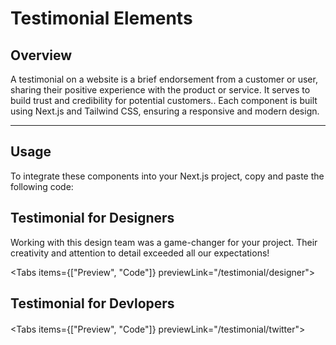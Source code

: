 
# Testimonial Elements

## Overview

A testimonial on a website is a brief endorsement from a customer or user, sharing their positive experience with the product or service. It serves to build trust and credibility for potential customers.. Each component is built using Next.js and Tailwind CSS, ensuring a responsive and modern design.

---

## Usage

To integrate these components into your Next.js project, copy and paste the following code:

## Testimonial for Designers

Working with this design team was a game-changer for your project. Their creativity and attention to detail exceeded all our expectations!

<Tabs items={["Preview", "Code"]} previewLink="/testimonial/designer">
  <TabComponent label="Preview">
    <Designers />
  </TabComponent>
  <TabComponent label="Code">
    <SourceCodeViewer componentPath="Testimonial/Designers.tsx" />
  </TabComponent>
</Tabs>

## Testimonial for Devlopers

####

<Tabs items={["Preview", "Code"]} previewLink="/testimonial/twitter">
  <TabComponent label="Preview">
    <Devlopers />
  </TabComponent>
  <TabComponent label="Code">
    <SourceCodeViewer componentPath="Testimonial/Devlopers.tsx" />
  </TabComponent>
</Tabs>
